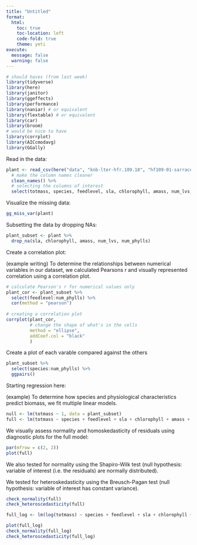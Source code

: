 ```yaml
---
title: "Untitled"
format: 
  html:
    toc: true
    toc-location: left
    code-fold: true
    theme: yeti
execute:
  message: false
  warning: false
---
```


```r
# should haves (from last week)
library(tidyverse)
library(here)
library(janitor)
library(ggeffects)
library(performance)
library(naniar) # or equivalent
library(flextable) # or equivalent
library(car)
library(broom)
# would be nice to have
library(corrplot)
library(AICcmodavg)
library(GGally)
```

Read in the data:

```r
plant <- read_csv(here("data", "knb-lter-hfr.109.18", "hf109-01-sarracenia.csv")) %>% 
  # make the column names cleaner
  clean_names() %>% 
  # selecting the columns of interest
  select(totmass, species, feedlevel, sla, chlorophyll, amass, num_lvs, num_phylls)
```

Visualize the missing data:

```r
gg_miss_var(plant)
```

Subsetting the data by dropping NAs:

```r
plant_subset <- plant %>% 
  drop_na(sla, chlorophyll, amass, num_lvs, num_phylls)
```

Create a correlation plot:  

(example writing) To determine the relationships between numerical variables in our dataset, we calculated Pearsons r and visually represented correlation using a correlation plot.

```r
# calculate Pearson's r for numerical values only
plant_cor <- plant_subset %>% 
  select(feedlevel:num_phylls) %>% 
  cor(method = "pearson")
  
# creating a correlation plot
corrplot(plant_cor,
         # change the shape of what's in the cells
         method = "ellipse",
         addCoef.col = "black"
         )
```

Create a plot of each varable compared against the others 

```r
plant_subset %>% 
  select(species:num_phylls) %>% 
  ggpairs()
```

Starting regression here:  

(example) To determine how species and physiological characteristics predict biomass, we fit multiple linear models.

```r
null <- lm(totmass ~ 1, data = plant_subset)
full <- lm(totmass ~ species + feedlevel + sla + chlorophyll + amass + num_lvs + num_phylls, data = plant_subset)
```

We visually assess normality and homoskedasticity of residuals using diagnostic plots for the full model:

```r
par(mfrow = c(2, 2))
plot(full)
```

We also tested for normality using the Shapiro-Wilk test (null hypothesis: variable of interest (i.e. the residuals) are normally distributed).  

We tested for heteroskedasticity using the Breusch-Pagan test (null hypothesis: variable of interest has constant variance).
```r
check_normality(full)
check_heteroscedasticity(full)
```

```r
full_log <- lm(log(totmass) ~ species + feedlevel + sla + chlorophyll + amass + num_lvs + num_phylls, data = plant_subset)

plot(full_log)
check_normality(full_log)
check_heteroscedasticity(full_log)
```








